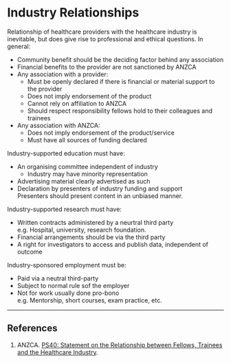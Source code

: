 # Industry Relationships


Relationship of healthcare providers with the healthcare industry is inevitable, but does give rise to professional and ethical questions. In general:

* Community benefit should be the deciding factor behind any association
* Financial benefits to the provider are not sanctioned by ANZCA
* Any association with a provider:
	* Must be openly declared if there is financial or material support to the provider
	* Does not imply endorsement of the product
	* Cannot rely on affiliation to ANZCA
	* Should respect responsibility fellows hold to their colleagues and trainees
* Any association with ANZCA:
	* Does not imply endorsement of the product/service
	* Must have all sources of funding declared


Industry-supported education must have:

* An organising committee independent of industry
	* Industry may have minority representation
* Advertising material clearly advertised as such
* Declaration by presenters of industry funding and support  
Presenters should present content in an unbiased manner.


Industry-supported research must have:

* Written contracts administered by a neurtral third party  
e.g. Hospital, university, research foundation.
* Financial arrangements should be via the third party
* A right for investigators to access and publish data, independent of outcome


Industry-sponsored employment must be:

* Paid via a neutral third-party
* Subject to normal rule sof the employer
* Not for work usually done pro-bono  
e.g. Mentorship, short courses, exam practice, etc.

---

## References

1. ANZCA. [PS40: Statement on the Relationship between Fellows, Trainees and the Healthcare Industry](http://www.anzca.edu.au/Documents/ps40-2012-statement-on-the-relationship-between-fe.pdf).